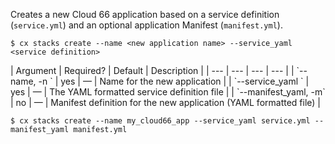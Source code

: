 Creates a new Cloud 66 application based on a service definition (`service.yml`) and an optional application Manifest (`manifest.yml`).

<Tabs >
<Tab label="Usage">

```shell
$ cx stacks create --name <new application name> --service_yaml <service definition>
```
</Tab>
    
<Tab label="arguments">
| Argument | Required? | Default | Description |
|  ---  |  ---  |  ---  |  ---  |
| `--name, -n <new application name>` | yes | — | Name for the new application |
| `--service_yaml <service definition>` | yes | — | The YAML formatted service definition file  |
| `--manifest_yaml, -m` | no | — | Manifest definition for the new application (YAML formatted file) |
</Tab>
<Tab label="examples">

```shell
$ cx stacks create --name my_cloud66_app --service_yaml service.yml --manifest_yaml manifest.yml
```

</Tab>
</Tabs>